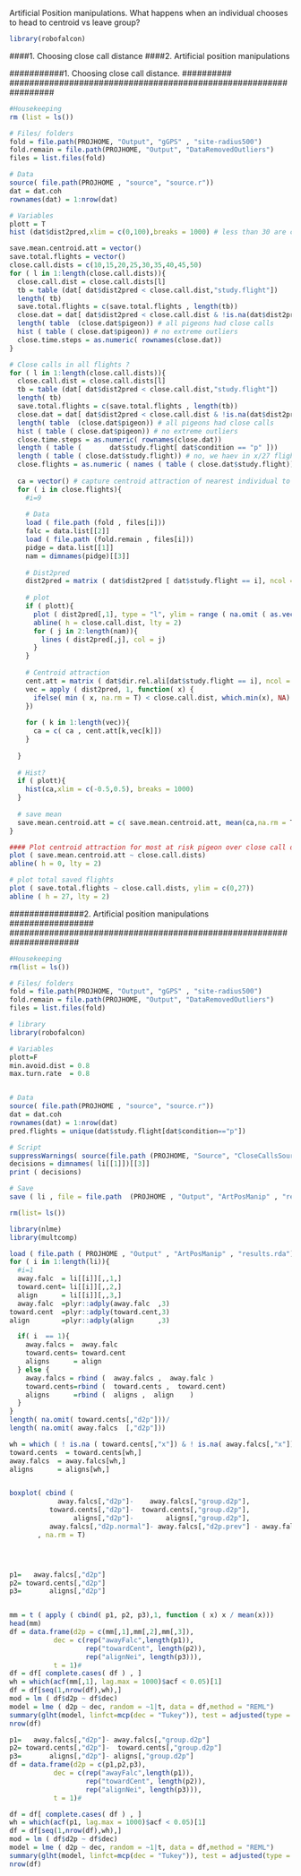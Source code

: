 Artificial Position manipulations. What happens when an individual chooses to head to centroid vs leave group? 


```R
library(robofalcon)
```

####1. Choosing close call distance
####2. Artificial position manipulations

#################################################################
###########1. Choosing close call distance. ##########
#################################################################

```R
#Housekeeping
rm (list = ls())

# Files/ folders
fold = file.path(PROJHOME, "Output", "gGPS" , "site-radius500")
fold.remain = file.path(PROJHOME, "Output", "DataRemovedOutliers")
files = list.files(fold)

# Data
source( file.path(PROJHOME , "source", "source.r"))
dat = dat.coh
rownames(dat) = 1:nrow(dat)

# Variables
plott = T
hist (dat$dist2pred,xlim = c(0,100),breaks = 1000) # less than 30 are close calls?
```

```R
save.mean.centroid.att = vector()
save.total.flights = vector()
close.call.dists = c(10,15,20,25,30,35,40,45,50)
for ( l in 1:length(close.call.dists)){
  close.call.dist = close.call.dists[l]
  tb = table (dat[ dat$dist2pred < close.call.dist,"study.flight"])
  length( tb) 
  save.total.flights = c(save.total.flights , length(tb))
  close.dat = dat[ dat$dist2pred < close.call.dist & !is.na(dat$dist2pred),]
  length( table  (close.dat$pigeon)) # all pigeons had close calls
  hist ( table ( close.dat$pigeon)) # no extreme outliers
  close.time.steps = as.numeric( rownames(close.dat))
}
```
```R

# Close calls in all flights ?
for ( l in 1:length(close.call.dists)){
  close.call.dist = close.call.dists[l]
  tb = table (dat[ dat$dist2pred < close.call.dist,"study.flight"])
  length( tb) 
  save.total.flights = c(save.total.flights , length(tb))
  close.dat = dat[ dat$dist2pred < close.call.dist & !is.na(dat$dist2pred),]
  length( table  (close.dat$pigeon)) # all pigeons had close calls
  hist ( table ( close.dat$pigeon)) # no extreme outliers
  close.time.steps = as.numeric( rownames(close.dat))
  length ( table (       dat$study.flight[ dat$condition == "p" ]))
  length ( table ( close.dat$study.flight)) # no, we haev in x/27 flights
  close.flights = as.numeric ( names ( table ( close.dat$study.flight)))
  
  ca = vector() # capture centroid attraction of nearest individual to predator
  for ( i in close.flights){
    #i=9
    
    # Data
    load ( file.path (fold , files[i]))
    falc = data.list[[2]]
    load ( file.path (fold.remain , files[i]))
    pidge = data.list[[1]]
    nam = dimnames(pidge)[[3]]
    
    # Dist2pred
    dist2pred = matrix ( dat$dist2pred [ dat$study.flight == i], ncol = length(nam))
    
    # plot
    if ( plott){
      plot ( dist2pred[,1], type = "l", ylim = range ( na.omit ( as.vector(dist2pred))))
      abline( h = close.call.dist, lty = 2)
      for ( j in 2:length(nam)){
        lines ( dist2pred[,j], col = j)
      }
    }
    
    # Centroid attraction 
    cent.att = matrix ( dat$dir.rel.ali[dat$study.flight == i], ncol = length(nam)) 
    vec = apply ( dist2pred, 1, function( x) {
      ifelse( min ( x, na.rm = T) < close.call.dist, which.min(x), NA)
    })
    
    for ( k in 1:length(vec)){
      ca = c( ca , cent.att[k,vec[k]])
    }
    
  }
  
  # Hist? 
  if ( plott){
    hist(ca,xlim = c(-0.5,0.5), breaks = 1000)
  }
  
  # save mean
  save.mean.centroid.att = c( save.mean.centroid.att, mean(ca,na.rm = T))
}

#### Plot centroid attraction for most at risk pigeon over close call distance threshold
plot ( save.mean.centroid.att ~ close.call.dists)
abline( h = 0, lty = 2)

# plot total saved flights
plot ( save.total.flights ~ close.call.dists, ylim = c(0,27))
abline ( h = 27, lty = 2)
```


######################################################################
###############2. Artificial position manipulations #################
######################################################################

```R
#Housekeeping 
rm(list = ls())

# Files/ folders
fold = file.path(PROJHOME, "Output", "gGPS" , "site-radius500")
fold.remain = file.path(PROJHOME, "Output", "DataRemovedOutliers")
files = list.files(fold)

# library
library(robofalcon)

# Variables
plott=F
min.avoid.dist = 0.8
max.turn.rate  = 0.8


# Data
source( file.path(PROJHOME , "source", "source.r"))
dat = dat.coh
rownames(dat) = 1:nrow(dat)
pred.flights = unique(dat$study.flight[dat$condition=="p"])

# Script
suppressWarnings( source(file.path (PROJHOME, "Source", "CloseCallsSource.r")  ))
decisions = dimnames( li[[1]])[[3]]
print ( decisions)

# Save
save ( li , file = file.path  (PROJHOME , "Output", "ArtPosManip" , "results.rda"))
```

```R
rm(list= ls())

library(nlme)
library(multcomp)

load ( file.path ( PROJHOME , "Output" , "ArtPosManip" , "results.rda"))
for ( i in 1:length(li)){
  #i=1
  away.falc  = li[[i]][,,1,]
  toward.cent= li[[i]][,,2,]
  align      = li[[i]][,,3,]
  away.falc  =plyr::adply(away.falc  ,3)
toward.cent  =plyr::adply(toward.cent,3)
align        =plyr::adply(align      ,3)

  if( i  == 1){
    away.falcs =  away.falc 
    toward.cents= toward.cent
    aligns      = align  
  } else {
    away.falcs = rbind (  away.falcs ,  away.falc )
    toward.cents=rbind (  toward.cents ,  toward.cent)
    aligns      =rbind (  aligns ,  align    )
  }
}
length( na.omit( toward.cents[,"d2p"]))/
length( na.omit( away.falcs  [,"d2p"]))

wh = which ( ! is.na ( toward.cents[,"x"]) & ! is.na( away.falcs[,"x"]))
toward.cents  = toward.cents[wh,]
away.falcs  = away.falcs[wh,]
aligns      = aligns[wh,]


boxplot( cbind ( 
            away.falcs[,"d2p"]-    away.falcs[,"group.d2p"],
          toward.cents[,"d2p"]-  toward.cents[,"group.d2p"],
                aligns[,"d2p"]-        aligns[,"group.d2p"],
          away.falcs[,"d2p.normal"]- away.falcs[,"d2p.prev"] - away.falcs[,"group.d2p"])
       , na.rm = T)




p1=   away.falcs[,"d2p"]
p2= toward.cents[,"d2p"]
p3=       aligns[,"d2p"]


mm = t ( apply ( cbind( p1, p2, p3),1, function ( x) x / mean(x)))
head(mm)
df = data.frame(d2p = c(mm[,1],mm[,2],mm[,3]),
           dec = c(rep("awayFalc",length(p1)),
                   rep("towardCent", length(p2)),
                   rep("alignNei", length(p3))),
           t = 1)#
df = df[ complete.cases( df ) , ]
wh = which(acf(mm[,1], lag.max = 1000)$acf < 0.05)[1]
df = df[seq(1,nrow(df),wh),]
mod = lm ( df$d2p ~ df$dec)
model = lme ( d2p ~ dec, random = ~1|t, data = df,method = "REML")
summary(glht(model, linfct=mcp(dec = "Tukey")), test = adjusted(type = "bonferroni"))
nrow(df)

p1=   away.falcs[,"d2p"]- away.falcs[,"group.d2p"]
p2= toward.cents[,"d2p"]-  toward.cents[,"group.d2p"]
p3=       aligns[,"d2p"]- aligns[,"group.d2p"]
df = data.frame(d2p = c(p1,p2,p3),
           dec = c(rep("awayFalc",length(p1)),
                   rep("towardCent", length(p2)),
                   rep("alignNei", length(p3))),
           t = 1)#

df = df[ complete.cases( df ) , ]
wh = which(acf(p1, lag.max = 1000)$acf < 0.05)[1]
df = df[seq(1,nrow(df),wh),]
mod = lm ( df$d2p ~ df$dec)
model = lme ( d2p ~ dec, random = ~1|t, data = df,method = "REML")
summary(glht(model, linfct=mcp(dec = "Tukey")), test = adjusted(type = "bonferroni"))
nrow(df)

```
